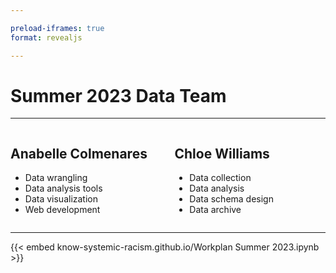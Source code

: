 ```yaml
---

preload-iframes: true
format: revealjs

---
```


# Summer 2023 Data Team {background-iframe=“networkiframe/index.html”}


---

:::: {.columns}

::: {.column width="50%"}

## Anabelle Colmenares
- Data wrangling
- Data analysis tools
- Data visualization
- Web development

:::

::: {.column width="50%"}

## Chloe Williams
- Data collection
- Data analysis
- Data schema design
- Data archive

:::

::::

---

{{< embed     know-systemic-racism.github.io/Workplan Summer 2023.ipynb >}}
